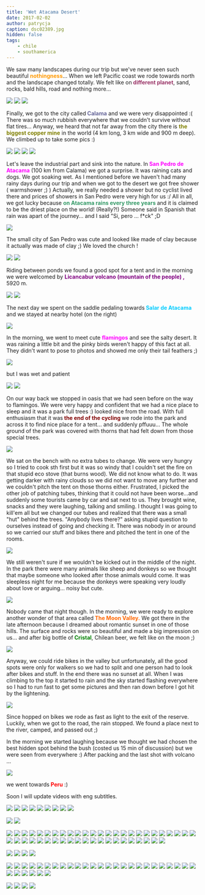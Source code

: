 ```yaml
---
title: 'Wet Atacama Desert'
date: 2017-02-02
author: patrycja
caption: dsc02389.jpg
hidden: false
tags: 
    - chile
    - southamerica
---
```


We saw many landscapes during our trip but we've never seen such beautiful <strong><span style="color: #ff9900;">nothingness</span></strong>... When we left Pacific coast we rode towards north and the landscape changed totally. We felt like on<strong><span style="color: #993366;"> different planet</span></strong>, sand, rocks, bald hills, road and nothing more...

<grid>

![](./dsc02154.jpg)
![](./dsc02188.jpg)
![](./dsc02212.jpg)

</grid>

Finally, we got to the city called<strong><span style="color: #666699;"> Calama</span></strong> and we were very disappointed :( There was so much rubbish everywhere that we couldn't survive without flat tires... Anyway, we heard that not far away from the city there is <strong><span style="color: #808000;">the biggest copper mine</span></strong> in the world (4 km long, 3 km wide and 900 m deep). We climbed up to take some pics :)

<grid columns="2">

![](./dsc02408.jpg)
![](./dsc02411.jpg)
![](./dsc02414.jpg)
![](./dsc02415.jpg)

</grid>

Let's leave the industrial part and sink into the nature. In<span style="color: #ff00ff;"><strong> San Pedro de Atacama</strong></span> (100 km from Calama) we got a surprise. It was raining cats and dogs. We got soaking wet. As I mentioned before we haven't had many rainy days during our trip and when we got to the desert we got free shower ( warmshower ;) ) Actually, we really needed a shower but no cyclist lived there and prices of showers in San Pedro were very high for us :/
All in all, we got lucky because <strong><span style="color: #339966;">on Atacama rains every three years</span> </strong>and it is claimed to be the driest place on the world! (Really?!) Someone said in Spanish that rain was apart of the journey... and I said "Si, pero ... f*ck" ;D

![](./dsc02239.jpg)

The small city of San Pedro was cute and looked like made of clay because it actually was made of clay ;) We loved the church !

<grid>

![](./dsc02253.jpg)
![](./dsc02256.jpg)

</grid>

Riding between ponds we found a good spot for a tent and in the morning we were welcomed by <strong><span style="color: #800080;">Licancabur volcano (mountain of the people) ,</span></strong> 5920 m.

<grid>

![](./dsc02242.jpg)
![](./dsc02243.jpg)

</grid>

The next day we spent on the saddle pedaling towards<span style="color: #00ccff;"><strong> Salar de Atacama</strong></span> and we stayed at nearby hotel (on the right)

![](./dsc02340.jpg)

In the morning, we went to meet cute <strong><span style="color: #ff00ff;">flamingos</span></strong> and see the salty desert.
It was raining a little bit and the pinky birds weren't happy of this fact at all. They didn't want to pose to photos and showed me only their tail feathers ;)

![](./dsc02264.jpg)

but I was wet and patient

<grid>

![](./dsc02326.jpg)
![](./dsc02262.jpg)

</grid>

On our way back we stopped in oasis that we had seen before on the way to flamingos. We were very happy and confident that we had a nice place to sleep and it was a park full trees :) looked nice from the road. With full enthusiasm that it was<strong><span style="color: #800000;"> the end of the cycling</span> </strong>we rode into the park and across it to find nice place for a tent... and suddenly pffuuu...  The whole ground of the park was covered with thorns that had felt down from those special trees.

![](./dsc02346.jpg)

We sat on the bench with no extra tubes to change. We were very hungry so I tried to cook sth first but it was so windy that I couldn't set the fire on that stupid eco stove (that burns wood). We did not know what to do. It was getting darker with rainy clouds so we did not want to move any further and we couldn't pitch the tent on those thorns either. Frustrated, I picked the other job of patching tubes, thinking that it could not have been worse...and suddenly some tourists came by car and sat next to us. They brought wine, snacks and they were laughing, talking and smiling. I thought I was going to kill'em all but we changed our tubes and realized that there was a small "hut" behind the trees.
"Anybody lives there?" asking stupid question to ourselves instead of going and checking it. There was nobody in or around so we carried our stuff and bikes there and pitched the tent in one of the rooms.

![](./dsc02344.jpg)

We still weren't sure if we wouldn't be kicked out in the middle of the night. In the park there were many animals like sheep and donkeys so we thought that maybe someone who looked after those animals would come. It was sleepless night for me because the donkeys were speaking very loudly about love or arguing... noisy but cute.

![](./dsc02258.jpg)

Nobody came that night though. In the morning, we were ready to explore another wonder of that area called<strong><span style="color: #ff6600;"> The Moon Valley.</span></strong> We got there in the late afternoon because I dreamed about romantic sunset in one of those hills. The surface and rocks were so beautiful and made a big impression on us... and after big bottle of<strong><span style="color: #008000;"> Cristal</span></strong>, Chilean beer, we felt like on the moon ;)

![](./dsc02374.jpg)

Anyway, we could ride bikes in the valley but unfortunately, all the good spots were only for walkers so we had to split and one person had to look after bikes and stuff.
In the end there was no sunset at all. When I was climbing to the top it started to rain and the sky started flashing everywhere so I had to run fast to get some pictures and then ran down before I got hit by the lightening.

![](./dsc02382.jpg)

Since hopped on bikes we rode as fast as light to the exit of the reserve. Luckily, when we got to the road, the rain stopped. We found a place next to the river, camped, and passed out ;)

In the morning we started laughing because we thought we had chosen the best hidden spot behind the bush (costed us 15 min of discussion) but we were seen from everywhere :) After packing and the last shot with volcano ...

![](./dsc02394.jpg)

we went towards<strong><span style="color: #ff0000;"> Peru</span></strong> :)

Soon I will update videos with eng subtitles. 

 
<grid>

![](./dsc02181.jpg)
![](./dsc02182.jpg)
![](./dsc02184.jpg)
![](./dsc02188.jpg)
![](./dsc02191.jpg)
![](./dsc02193.jpg)
![](./dsc02194.jpg)
![](./dsc02200.jpg)
![](./dsc02204.jpg)

</grid>
<grid>

![](./dsc02195.jpg)
![](./dsc02196.jpg)

</grid>

<grid>

![](./dsc02206.jpg)
![](./dsc02208.jpg)
![](./dsc02210.jpg)
![](./dsc02212.jpg)
![](./dsc02217.jpg)
![](./dsc02224.jpg)
![](./dsc02231.jpg)
![](./dsc02223.jpg)
![](./dsc02222.jpg)
![](./dsc02239.jpg)
![](./dsc02242.jpg)
![](./dsc02243.jpg)
![](./dsc02247.jpg)
![](./dsc02251.jpg)
![](./dsc02253.jpg)
![](./dsc02254.jpg)
![](./dsc02257.jpg)
![](./dsc02258.jpg)
![](./dsc02259.jpg)
![](./dsc02262.jpg)
![](./dsc02260.jpg)
![](./dsc02264.jpg)
![](./dsc02272.jpg)
![](./dsc02270.jpg)
![](./dsc02268.jpg)
![](./dsc02265.jpg)
![](./dsc02276.jpg)
![](./dsc02277.jpg)
![](./dsc02284.jpg)
![](./dsc02285.jpg)
![](./dsc02279.jpg)
![](./dsc02280.jpg)
![](./dsc02281.jpg)
![](./dsc02282.jpg)
![](./dsc02291.jpg)
![](./dsc02290.jpg)
![](./dsc02288.jpg)
![](./dsc02286.jpg)
![](./dsc02302.jpg)
![](./dsc02303.jpg)
![](./dsc02318.jpg)
![](./dsc02317.jpg)
![](./dsc02306.jpg)
![](./dsc02319.jpg)
![](./dsc02320.jpg)
![](./dsc02324.jpg)

</grid>
<grid columns="2">

![](./dsc02326.jpg)
![](./dsc02333.jpg)
![](./lrg_dsc02336.jpg)
![](./dsc02341.jpg)

</grid>
<grid>

![](./dsc02343.jpg)
![](./dsc02344.jpg)
![](./dsc02345.jpg)
![](./dsc02347.jpg)
![](./dsc02349.jpg)
![](./dsc02351.jpg)
![](./dsc02352.jpg)
![](./dsc02358.jpg)
![](./dsc02355.jpg)
![](./dsc02356.jpg)
![](./dsc02353.jpg)
![](./dsc02359.jpg)
![](./dsc02360.jpg)
![](./dsc02365.jpg)
![](./dsc02367.jpg)
![](./dsc02368.jpg)
![](./dsc02366.jpg)
![](./dsc02369.jpg)
![](./dsc02377.jpg)
![](./dsc02373.jpg)
![](./dsc02378.jpg)
![](./dsc02379.jpg)
![](./dsc02381.jpg)
![](./dsc02383.jpg)
![](./dsc02384.jpg)
![](./dsc02387.jpg)
![](./dsc02386.jpg)
![](./dsc02385.jpg)
![](./dsc02390.jpg)
![](./dsc02391.jpg)
![](./dsc02394.jpg)

</grid>

<grid columns="2">

![](./dsc02395.jpg)
![](./lrg_dsc02397.jpg)
![](./dsc02398.jpg)
![](./dsc02402.jpg)

</grid>